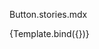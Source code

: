 Button.stories.mdx



<Meta title="Button" component={Button} />


<Canvas>
  <Story
    name="Button"
    args={{
      isDone: false,
    }}
  >
    {Template.bind({})}
  </Story>
</Canvas>